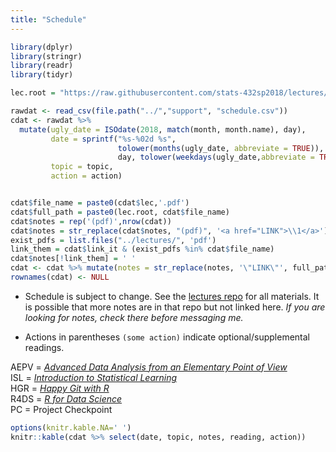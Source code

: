 ```yaml
---
title: "Schedule"
---
```


```r
library(dplyr)
library(stringr)
library(readr)
library(tidyr)

lec.root = "https://raw.githubusercontent.com/stats-432sp2018/lectures/master/"

rawdat <- read_csv(file.path("../","support", "schedule.csv"))
cdat <- rawdat %>%
  mutate(ugly_date = ISOdate(2018, match(month, month.name), day),
         date = sprintf("%s-%02d %s",
                        tolower(months(ugly_date, abbreviate = TRUE)),
                        day, tolower(weekdays(ugly_date,abbreviate = TRUE))),
         topic = topic,
         action = action)


cdat$file_name = paste0(cdat$lec,'.pdf')
cdat$full_path = paste0(lec.root, cdat$file_name)
cdat$notes = rep('(pdf)',nrow(cdat))
cdat$notes = str_replace(cdat$notes, "(pdf)", '<a href="LINK">\\1</a>')
exist_pdfs = list.files("../lectures/", 'pdf')
link_them = cdat$link_it & (exist_pdfs %in% cdat$file_name)
cdat$notes[!link_them] = ' '
cdat <- cdat %>% mutate(notes = str_replace(notes, '\"LINK\"', full_path))
rownames(cdat) <- NULL
```


* Schedule is subject to change. See the [lectures repo](https://github.com/stats-432sp2018/lectures) for all materials. It is possible that more notes are in that repo but not linked here. _If you are looking for notes, check there before messaging me._  

* Actions in parentheses `(some action)` indicate optional/supplemental readings.

AEPV = [_Advanced Data Analysis from an Elementary Point of View_](http://www.stat.cmu.edu/~cshalizi/ADAfaEPoV/ADAfaEPoV.pdf)  
ISL = [_Introduction to Statistical Learning_](http://www-bcf.usc.edu/~gareth/ISL/)  
HGR = [_Happy Git with R_](http://happygitwithr.com/)  
R4DS = [_R for Data Science_](http://r4ds.had.co.nz)  
PC = Project Checkpoint

```r
options(knitr.kable.NA=' ')
knitr::kable(cdat %>% select(date, topic, notes, reading, action))
```